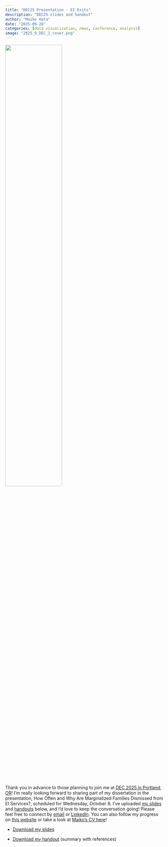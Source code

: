 ```yaml
---
title: "DEC25 Presentation - EI Exits"
description: "DEC25 slides and handout"
author: "Maiko Hata"
date: "2025-09-28"
categories: [data visualization, news, conference, analysis]
image: "2025_9_DEC_1_cover.png"
---
```


![](2025_9_DEC_1_cover.png){fig-align="center" width="60%"}

Thank you in advance to those planning to join me at [DEC 2025 in Portland, OR](https://www.decconference.org/)! I'm really looking forward to sharing part of my dissertation in the presentation, How Often and Why Are Marginalized Families Dismissed from EI Services?, scheduled for Wednesday, October 8. I've uploaded [my slides](DEC25_EIExits_presentation.pdf) and [handouts](DEC25_EIExits_handout.pdf) below, and I'd love to keep the conversation going! Please feel free to connect by [email](mailto:hata@uoregon.edu) or [LinkedIn](https://www.linkedin.com/in/maikohata/). You can also follow my progress on [this website](https://maihata.github.io/finalproj/) or take a look at [Maiko's CV here](Maiko_CV_26.pdf)!

-   [Download my slides](DEC25_EIExits_presentation.pdf)

-   [Download my handout](DEC25_EIExits_handout.pdf) (summary with references)

